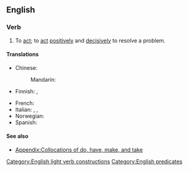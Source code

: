 ==English==

===Verb===
{{en-verb|takes action|taking action|took action|taken action}}

# To [[act]]; to [[act]] [[positively]] and [[decisively]] to resolve a problem.

====Translations====
{{trans-top|to act, especially decisively}}
* Chinese:
*: Mandarin: {{t-needed|cmn}}
* Finnish: {{t+|fi|toimia}}, {{t|fi|[[ryhtyä]] [[toimenpide|toimenpiteisiin]]}}
{{trans-mid}}
* French: {{t+|fr|passer à l'acte}}
* Italian: {{t|it|intervenire}}, {{t|it|[[prendere]] [[provvedimenti]]}}, {{t|it|[[passare]] [[all']][[azione]]}}
* Norwegian: {{t+|no|aksjonere}}
* Spanish: {{t|es|tirar por la calle de en medio}} {{qualifier|colloquial}}
{{trans-bottom}}

====See also====
* [[Appendix:Collocations of do, have, make, and take]]

[[Category:English light verb constructions]]
[[Category:English predicates]]